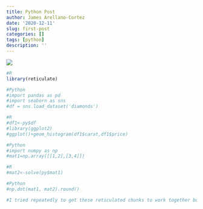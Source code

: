 ```yaml
---
title: Python Post
author: James Arellano-Cortez
date: '2020-12-11'
slug: first-post
categories: []
tags: [python]
description: ''
---
```


![](/post/2020-12-11-first-post_files/Screenshot (37).png)

```R
#R
library(reticulate)
```


```python
#Python
#import pandas as pd
#import seaborn as sns
#df = sns.load_dataset('diamonds')
```

```R
#R
#df1<-py$df
#library(ggplot2)
#ggplot()+geom_histogram(df1$carat,df1$price)

```

```python
#Python
#import numpy as np
#mat1=np.array([[1,2],[3,4]])

```

```R
#R
#mat2<-solve(py$mat1)

```

```python
#Python
#np.dot(mat1, mat2).round()

```

```R
#I tried repeatedly to get these reticulated chunks to work together but coninued to get an error for each of the python chunks and the R chunks that used information from the python code chunks. I would like to demonstrate that I fully understand how reticulate allows us to switch back and forth between python and R using p$ and r.. By calling back to code from different sections we are able to use seaborn to visualize a dataset that has been manipulated in R and we can do it the other way around as well with ggplot2. I unfortunately don't have the space on my computer to download R so I cannot run R locally at this time. I hope I was able to explain what reticulate and through the code I have above. 
```